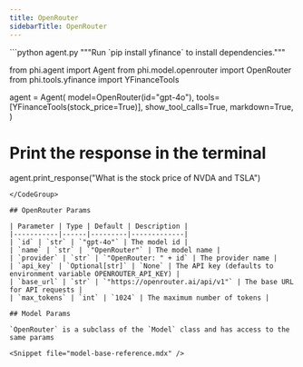 ```yaml
---
title: OpenRouter
sidebarTitle: OpenRouter
---
```


<CodeGroup>
```python agent.py
"""Run `pip install yfinance` to install dependencies."""

from phi.agent import Agent
from phi.model.openrouter import OpenRouter
from phi.tools.yfinance import YFinanceTools

agent = Agent(
    model=OpenRouter(id="gpt-4o"),
    tools=[YFinanceTools(stock_price=True)],
    show_tool_calls=True,
    markdown=True,
)

# Print the response in the terminal
agent.print_response("What is the stock price of NVDA and TSLA")

```
</CodeGroup>

## OpenRouter Params

| Parameter | Type | Default | Description |
|-----------|------|---------|-------------|
| `id` | `str` | `"gpt-4o"` | The model id |
| `name` | `str` | `"OpenRouter"` | The model name |
| `provider` | `str` | `"OpenRouter: " + id` | The provider name |
| `api_key` | `Optional[str]` | `None` | The API key (defaults to environment variable OPENROUTER_API_KEY) |
| `base_url` | `str` | `"https://openrouter.ai/api/v1"` | The base URL for API requests |
| `max_tokens` | `int` | `1024` | The maximum number of tokens |

## Model Params

`OpenRouter` is a subclass of the `Model` class and has access to the same params

<Snippet file="model-base-reference.mdx" />
